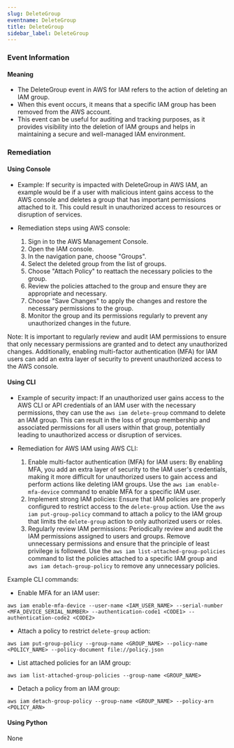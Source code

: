 ```yaml
--- 
slug: DeleteGroup
eventname: DeleteGroup
title: DeleteGroup
sidebar_label: DeleteGroup
---
```

                       
### Event Information

#### Meaning

- The DeleteGroup event in AWS for IAM refers to the action of deleting an IAM group.
- When this event occurs, it means that a specific IAM group has been removed from the AWS account.
- This event can be useful for auditing and tracking purposes, as it provides visibility into the deletion of IAM groups and helps in maintaining a secure and well-managed IAM environment.

### Remediation

#### Using Console

- Example: If security is impacted with DeleteGroup in AWS IAM, an example would be if a user with malicious intent gains access to the AWS console and deletes a group that has important permissions attached to it. This could result in unauthorized access to resources or disruption of services.

- Remediation steps using AWS console:
  1. Sign in to the AWS Management Console.
  2. Open the IAM console.
  3. In the navigation pane, choose "Groups".
  4. Select the deleted group from the list of groups.
  5. Choose "Attach Policy" to reattach the necessary policies to the group.
  6. Review the policies attached to the group and ensure they are appropriate and necessary.
  7. Choose "Save Changes" to apply the changes and restore the necessary permissions to the group.
  8. Monitor the group and its permissions regularly to prevent any unauthorized changes in the future.

Note: It is important to regularly review and audit IAM permissions to ensure that only necessary permissions are granted and to detect any unauthorized changes. Additionally, enabling multi-factor authentication (MFA) for IAM users can add an extra layer of security to prevent unauthorized access to the AWS console.

#### Using CLI

- Example of security impact: If an unauthorized user gains access to the AWS CLI or API credentials of an IAM user with the necessary permissions, they can use the `aws iam delete-group` command to delete an IAM group. This can result in the loss of group membership and associated permissions for all users within that group, potentially leading to unauthorized access or disruption of services.

- Remediation for AWS IAM using AWS CLI:
  1. Enable multi-factor authentication (MFA) for IAM users: By enabling MFA, you add an extra layer of security to the IAM user's credentials, making it more difficult for unauthorized users to gain access and perform actions like deleting IAM groups. Use the `aws iam enable-mfa-device` command to enable MFA for a specific IAM user.
  2. Implement strong IAM policies: Ensure that IAM policies are properly configured to restrict access to the `delete-group` action. Use the `aws iam put-group-policy` command to attach a policy to the IAM group that limits the `delete-group` action to only authorized users or roles.
  3. Regularly review IAM permissions: Periodically review and audit the IAM permissions assigned to users and groups. Remove unnecessary permissions and ensure that the principle of least privilege is followed. Use the `aws iam list-attached-group-policies` command to list the policies attached to a specific IAM group and `aws iam detach-group-policy` to remove any unnecessary policies.

Example CLI commands:
- Enable MFA for an IAM user:
```
aws iam enable-mfa-device --user-name <IAM_USER_NAME> --serial-number <MFA_DEVICE_SERIAL_NUMBER> --authentication-code1 <CODE1> --authentication-code2 <CODE2>
```

- Attach a policy to restrict `delete-group` action:
```
aws iam put-group-policy --group-name <GROUP_NAME> --policy-name <POLICY_NAME> --policy-document file://policy.json
```

- List attached policies for an IAM group:
```
aws iam list-attached-group-policies --group-name <GROUP_NAME>
```

- Detach a policy from an IAM group:
```
aws iam detach-group-policy --group-name <GROUP_NAME> --policy-arn <POLICY_ARN>
```

#### Using Python

None


 